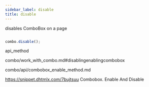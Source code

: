 ```yaml
---
sidebar_label: disable
title: disable
---
```



          


<Short>
 disables ComboBox on a page



</Short>







~~~js

combo.disable();


~~~
 api_method

<Descr>



</Descr>


 combo/work_with_combo.md#disablingenablingcombobox


combo/api/combobox_enable_method.md


https://snippet.dhtmlx.com/7bujtsuu	Combobox. Enable And Disable




